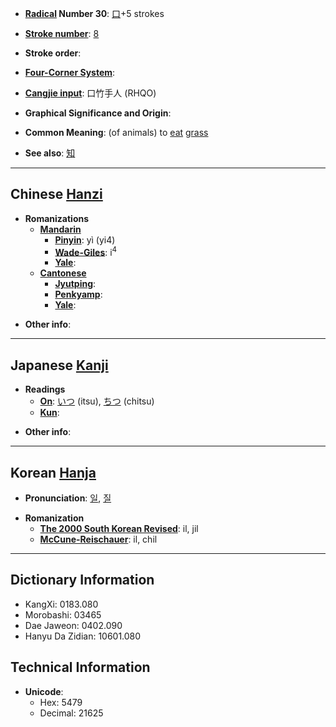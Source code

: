 * '''[[Wiktionary:Chinese radical index| Radical]] Number 30''': [[Wiktionary:Chinese radical index 口|口]]+5 strokes

* '''[[Wiktionary:Chinese total strokes index|Stroke number]]''': [[Wiktionary:Chinese total strokes index 8|8]]

* '''Stroke order''': 

* '''[[Wiktionary:Chinese four corner index|Four-Corner System]]''': 

* '''[[Wiktionary:Chinese Cangjie index|Cangjie input]]''': 口竹手人 (RHQO)

* '''Graphical Significance and Origin''': 

* '''Common Meaning''': (of animals) to [[eat]] [[grass]]

* '''See also''': [[知]]

----

== Chinese [[Hanzi]] ==

* '''Romanizations'''
** '''[[Mandarin]]'''
*** '''[[Pinyin]]''': yì (yi4)
*** '''[[Wade-Giles]]''': i<sup>4</sup>
*** '''[[Yale]]''': 
** '''[[Cantonese]]'''
*** '''[[Jyutping]]''':
*** '''[[Penkyamp]]''': 
*** '''[[Yale]]''': 

* '''Other info''': 

----

== Japanese [[Kanji]] ==

* '''Readings'''
** '''[[On]]''': [[いつ]] (itsu), [[ちつ]] (chitsu)
** '''[[Kun]]''': 

* '''Other info''':  

----

== Korean [[Hanja]] ==

* '''Pronunciation''': [[일]], [[질]]

* '''Romanization'''
** '''[[The 2000 South Korean Revised Romanization|The 2000 South Korean Revised]]''': il, jil
** '''[[McCune-Reischauer]]''': il, chil

----

== Dictionary Information ==

* KangXi: 0183.080
* Morobashi: 03465
* Dae Jaweon: 0402.090
* Hanyu Da Zidian: 10601.080

== Technical Information ==

* '''Unicode''':
** Hex: 5479
** Decimal: 21625